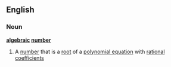 ==English==
===Noun===
{{wikipedia}}
'''[[algebraic]] [[number]]'''
#{{mathematics}} A [[number]] that is a [[root]] of a [[polynomial equation]] with [[rational]] [[coefficient]]s